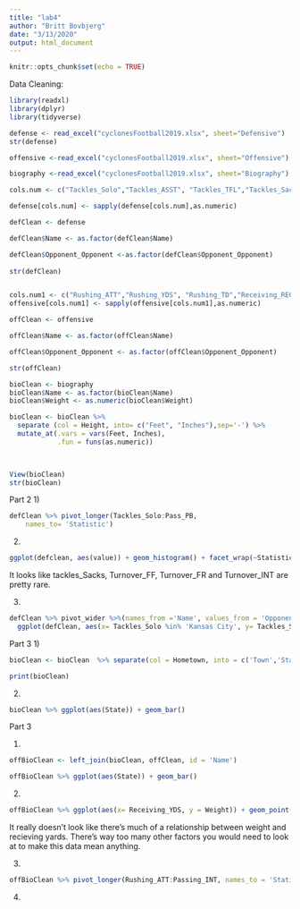```yaml
---
title: "lab4"
author: "Britt Bovbjerg"
date: "3/13/2020"
output: html_document
---
```


```r
knitr::opts_chunk$set(echo = TRUE)
```

Data Cleaning: 
```r
library(readxl)
library(dplyr)
library(tidyverse)

defense <- read_excel("cyclonesFootball2019.xlsx", sheet="Defensive")
str(defense)

offensive <-read_excel("cyclonesFootball2019.xlsx", sheet="Offensive")

biography <-read_excel("cyclonesFootball2019.xlsx", sheet="Biography")

cols.num <- c("Tackles_Solo","Tackles_ASST", "Tackles_TFL","Tackles_Sack", "Turnover_FF","Turnover_FR","Turnover_INT", "Pass_QBH", "Pass_PB")

defense[cols.num] <- sapply(defense[cols.num],as.numeric)

defClean <- defense

defClean$Name <- as.factor(defClean$Name)

defClean$Opponent_Opponent <-as.factor(defClean$Opponent_Opponent)
            
str(defClean)


cols.num1 <- c("Rushing_ATT","Rushing_YDS", "Rushing_TD","Receiving_REC", "Receiving_YDS","Receiving_TD","Passing_CMP-ATT", "Passing_YDS", "Passing_TD", "Passing_INT")
offensive[cols.num1] <- sapply(offensive[cols.num1],as.numeric)

offClean <- offensive

offClean$Name <- as.factor(offClean$Name)

offClean$Opponent_Opponent <- as.factor(offClean$Opponent_Opponent)

str(offClean)

bioClean <- biography
bioClean$Name <- as.factor(bioClean$Name)
bioClean$Weight <- as.numeric(bioClean$Weight)

bioClean <- bioClean %>% 
  separate (col = Height, into= c("Feet", "Inches"),sep='-') %>%
  mutate_at(.vars = vars(Feet, Inches),
            .fun = funs(as.numeric))
  


View(bioClean)
str(bioClean)

```

Part 2
1)
```r
defClean %>% pivot_longer(Tackles_Solo:Pass_PB,
    names_to= 'Statistic')
```
2)
```r
ggplot(defclean, aes(value)) + geom_histogram() + facet_wrap(~Statistics)
```

It looks like tackles_Sacks, Turnover_FF, Turnover_FR and Turnover_INT are pretty rare.

3)
```r
defClean %>% pivot_wider %>%(names_from ='Name', values_from = 'Opponent_Opponent') +
  ggplot(defClean, aes(x= Tackles_Solo %in% 'Kansas City', y= Tackles_Solo %in% 'West Virginia')) + geom_point()
```

Part 3
1)
```r
bioClean <- bioClean  %>% separate(col = Hometown, into = c('Town','State'), sep = ',')

print(bioClean)
```

2)
```r
bioClean %>% ggplot(aes(State)) + geom_bar()
```

Part 3

1)
```r
offBioClean <- left_join(bioClean, offClean, id = 'Name')

offBioClean %>% ggplot(aes(State)) + geom_bar()
```

2)
```r
offBioClean %>% ggplot(aes(x= Receiving_YDS, y = Weight)) + geom_point() + facet_wrap(~Opponent_Opponent)
```
It really doesn't look like there's much of a relationship between weight and recieving yards. There's way too many other factors you would need to look at to make this data mean anything.

3)
```r
offBioClean %>% pivot_longer(Rushing_ATT:Passing_INT, names_to = 'Statistic') %>% ggplot(aes(x = Statistic, y = Position)) + geom_point() + facet_wrap(~Opponent_Opponent)
```

4)

